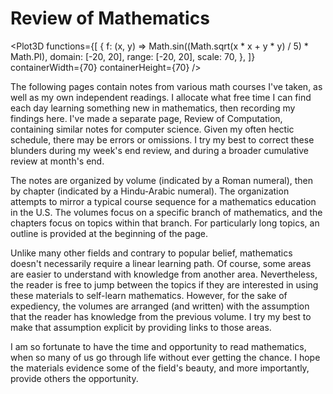 
# Review of Mathematics

<Plot3D
	functions={[
		{
			f: (x, y) => Math.sin((Math.sqrt(x * x + y * y) / 5) * Math.PI),
			domain: [-20, 20],
			range: [-20, 20],
			scale: 70,
		},
	]}
	containerWidth={70}
	containerHeight={70}
/>

The following pages contain notes from various math courses I've taken, as
well as my own independent readings. I allocate what free time I can find
each day learning something new in mathematics, then recording my findings
here. I've made a separate page, Review of Computation, containing similar
notes for computer science. Given my often hectic schedule, there may be
errors or omissions. I try my best to correct these blunders during my
week's end review, and during a broader cumulative review at month's end.

The notes are organized by volume (indicated by a Roman numeral), then by
chapter (indicated by a Hindu-Arabic numeral). The organization attempts to
mirror a typical course sequence for a mathematics education in the U.S.
The volumes focus on a specific branch of mathematics, and the chapters
focus on topics within that branch. For particularly long topics, an
outline is provided at the beginning of the page.

Unlike many other fields and contrary to popular belief, mathematics
doesn't necessarily require a linear learning path. Of course, some areas
are easier to understand with knowledge from another area. Nevertheless,
the reader is free to jump between the topics if they are interested in
using these materials to self-learn mathematics. However, for the sake of
expediency, the volumes are arranged (and written) with the assumption that
the reader has knowledge from the previous volume. I try my best to make
that assumption explicit by providing links to those areas.

I am so fortunate to have the time and opportunity to read mathematics,
when so many of us go through life without ever getting the chance. I hope
the materials evidence some of the field's beauty, and more importantly,
provide others the opportunity.
